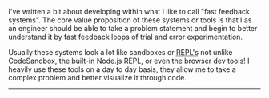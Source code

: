 
I've <Link to="/blog/2021/february/useConsole">written a bit about</Link>
developing within what I like to call "fast feedback systems". The core value
proposition of these systems or tools is that I as an engineer should be able to
take a problem statement and begin to better understand it by fast feedback
loops of trial and error experimentation.

Usually these systems look a lot like sandboxes or <abbr title="Read Evaluate Print Loops">REPL's</abbr> not unlike CodeSandbox,
the built-in Node.js REPL, or even the browser dev tools! I heavily use these tools on a day to day basis, they allow me to take a complex
problem and better visualize it through code.

<Spacer />

---

<Spacer />
